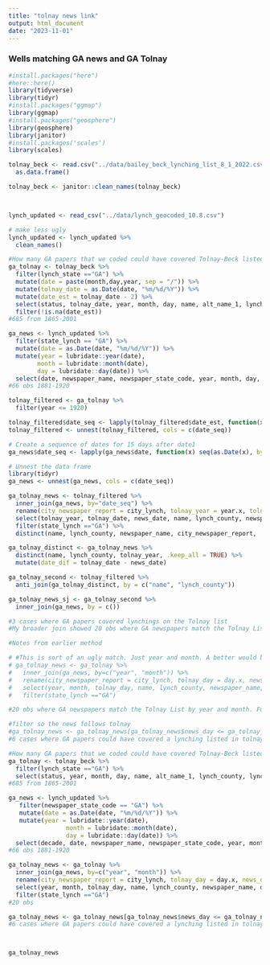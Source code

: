 ```yaml
---
title: "tolnay news link"
output: html_document
date: "2023-11-01"
---
```

### Wells matching GA news and GA Tolnay

```r

#install.packages("here")
#here::here()
library(tidyverse)
library(tidyr)
#install.packages("ggmap")
library(ggmap)
#install.packages("geosphere")
library(geosphere)
library(janitor)
#install.packages('scales')
library(scales)

```


```r

tolnay_beck <- read.csv("../data/bailey_beck_lynching_list_8_1_2022.csv") %>%
  as.data.frame()

tolnay_beck <- janitor::clean_names(tolnay_beck)



lynch_updated <- read_csv("../data/lynch_geocoded_10.8.csv")

# make less ugly
lynch_updated <- lynch_updated %>%
  clean_names()

```

```r
#How many GA papers that we coded could have covered Tolnay-Beck listed lynchings
ga_tolnay <- tolnay_beck %>% 
  filter(lynch_state =="GA") %>% 
  mutate(date = paste(month,day,year, sep = "/")) %>% 
  mutate(tolnay_date = as.Date(date, "%m/%d/%Y")) %>% 
  mutate(date_est = tolnay_date - 2) %>% 
  select(status, tolnay_date, year, month, day, name, alt_name_1, lynch_county, lynch_state, method_of_death, accusation, date_est) %>% 
  filter(!is.na(date_est))
#685 from 1865-2001

ga_news <- lynch_updated %>% 
  filter(state_lynch == "GA") %>%
  mutate(date = as.Date(date, "%m/%d/%Y")) %>%
  mutate(year = lubridate::year(date), 
        month = lubridate::month(date), 
        day = lubridate::day(date)) %>% 
  select(date, newspaper_name, newspaper_state_code, year, month, day, decade, city_lynch, state_lynch, in_state, border, total_words, file_id, url)
#66 obs 1881-1920

tolnay_filtered <- ga_tolnay %>% 
  filter(year <= 1920)

tolnay_filtered$date_seq <- lapply(tolnay_filtered$date_est, function(x) seq(as.Date(x), by = "day", length.out = 8))
tolnay_filtered <- unnest(tolnay_filtered, cols = c(date_seq))

# Create a sequence of dates for 15 days after date1
ga_news$date_seq <- lapply(ga_news$date, function(x) seq(as.Date(x), by = "day", length.out = 6))

# Unnest the data frame
library(tidyr)
ga_news <- unnest(ga_news, cols = c(date_seq))

ga_tolnay_news <- tolnay_filtered %>% 
  inner_join(ga_news, by="date_seq") %>% 
  rename(city_newspaper_report = city_lynch, tolnay_year = year.x, tolnay_month = month.x, tolnay_day = day.x, news_year = year.y, news_month = month.y, news_day = day.y, news_date = date) %>% 
  select(tolnay_year, tolnay_date, news_date, name, lynch_county, newspaper_name, news_date, news_day, city_newspaper_report, state_lynch, total_words, file_id, url, alt_name_1, method_of_death, accusation, decade) %>% 
  filter(state_lynch =="GA") %>% 
  distinct(name, lynch_county, newspaper_name, city_newspaper_report, .keep_all = TRUE)

ga_tolnay_distinct <- ga_tolnay_news %>% 
  distinct(name, lynch_county, tolnay_year, .keep_all = TRUE) %>% 
  mutate(date_dif = tolnay_date - news_date)

ga_tolnay_second <- tolnay_filtered %>% 
  anti_join(ga_tolnay_distinct, by = c("name", "lynch_county"))

ga_tolnay_news_sj <- ga_tolnay_second %>% 
  inner_join(ga_news, by = c())

#3 cases where GA papers covered lynchings on the Tolnay list
#My broader join showed 20 obs where GA newspapers match the Tolnay List by year and month. See below

#Notes from earlier method

# #This is sort of an ugly match. Just year and month. A better would be to match 
# ga_tolnay_news <- ga_tolnay %>% 
#   inner_join(ga_news, by=c("year", "month")) %>% 
#   rename(city_newspaper_report = city_lynch, tolnay_day = day.x, news_day = day.y) %>% 
#   select(year, month, tolnay_day, name, lynch_county, newspaper_name, date, news_day, city_newspaper_report, state_lynch, total_words, file_id, url, alt_name_1, method_of_death, accusation, decade) %>% 
#   filter(state_lynch =="GA") 

#20 obs where GA newspapers match the Tolnay List by year and month. Further filtering needed

#filter so the news follows tolnay
#ga_tolnay_news <- ga_tolnay_news[ga_tolnay_news$news_day <= ga_tolnay_news$tolnay_day, ]
#6 cases where GA papers could have covered a lynching listed in tolnay and beck  
```


```r
#How many GA papers that we coded could have covered Tolnay-Beck listed lynchings
ga_tolnay <- tolnay_beck %>% 
  filter(lynch_state =="GA") %>% 
  select(status, year, month, day, name, alt_name_1, lynch_county, lynch_state, method_of_death, accusation)
#685 from 1865-2001

ga_news <- lynch_updated %>% 
   filter(newspaper_state_code == "GA") %>%
   mutate(date = as.Date(date, "%m/%d/%Y")) %>% 
   mutate(year = lubridate::year(date), 
                month = lubridate::month(date), 
                day = lubridate::day(date)) %>% 
  select(decade, date, newspaper_name, newspaper_state_code, year, month, day, city_lynch, state_lynch, in_state, border, total_words, file_id, url)
#66 obs 1881-1920

ga_tolnay_news <- ga_tolnay %>% 
  inner_join(ga_news, by=c("year", "month")) %>% 
  rename(city_newspaper_report = city_lynch, tolnay_day = day.x, news_day = day.y) %>% 
  select(year, month, tolnay_day, name, lynch_county, newspaper_name, date, news_day, city_newspaper_report, state_lynch, total_words, file_id, url, alt_name_1, method_of_death, accusation, decade) %>% 
  filter(state_lynch =="GA") 
#20 obs 

ga_tolnay_news <- ga_tolnay_news[ga_tolnay_news$news_day <= ga_tolnay_news$tolnay_day, ]
#6 cases where GA papers could have covered a lynching listed in tolnay and beck  



ga_tolnay_news


```
